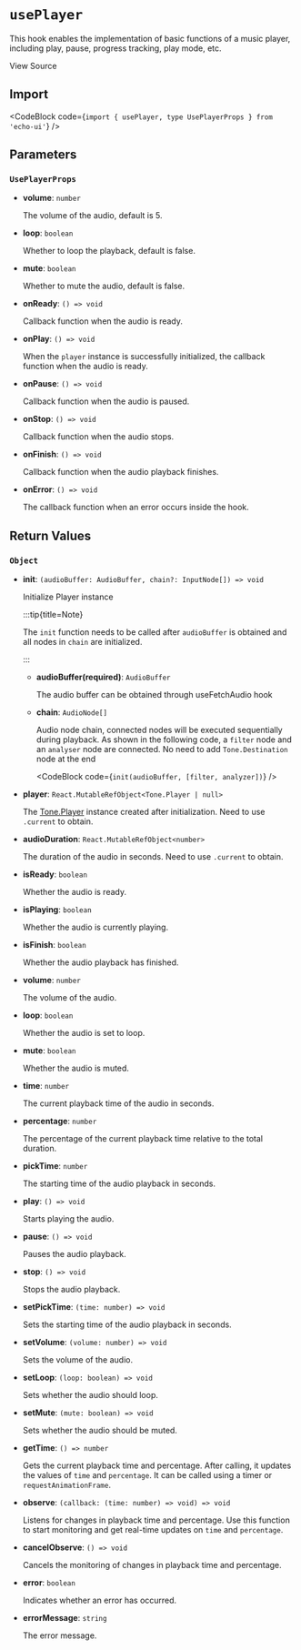 
# `usePlayer`

This hook enables the implementation of basic functions of a music player, including play, pause, progress tracking, play mode, etc.

<Link
  href="https://github.com/codeacme17/echo-ui/blob/main/packages/hooks/usePlayer.ts"
  target="_blank"
  size="sm"
  className="flex items-center"
>
  <Github className="w-4 h-4" />
  <span className="ml-2">View Source</span>
</Link>

## Import

<CodeBlock code={`import { usePlayer, type UsePlayerProps } from 'echo-ui'`} />

## Parameters

### `UsePlayerProps`

- **volume**: `number`

  The volume of the audio, default is 5.

- **loop**: `boolean`

  Whether to loop the playback, default is false.

- **mute**: `boolean`

  Whether to mute the audio, default is false.

- **onReady**: `() => void`

  Callback function when the audio is ready.

- **onPlay**: `() => void`

  When the `player` instance is successfully initialized, the callback function when the audio is ready.

- **onPause**: `() => void`

  Callback function when the audio is paused.

- **onStop**: `() => void`

  Callback function when the audio stops.

- **onFinish**: `() => void`

  Callback function when the audio playback finishes.

- **onError**: `() => void`

  The callback function when an error occurs inside the hook.

## Return Values

### `Object`

- **init**: `(audioBuffer: AudioBuffer, chain?: InputNode[]) => void`

  Initialize Player instance

  :::tip{title=Note}

  The `init` function needs to be called after `audioBuffer` is obtained and all nodes in `chain` are initialized.

  :::

  - **audioBuffer(required)**: `AudioBuffer`

    The audio buffer can be obtained through <Link href='/zh/hook/useFetchAudio'>useFetchAudio</Link> hook

  - **chain**: `AudioNode[]`

    Audio node chain, connected nodes will be executed sequentially during playback. As shown in the following code, a `filter` node and an `analyser` node are connected. No need to add `Tone.Destination` node at the end

    <CodeBlock code={`init(audioBuffer, [filter, analyzer])`} />

- **player**: `React.MutableRefObject<Tone.Player | null>`

  The [Tone.Player](https://tonejs.github.io/docs/14.7.77/Player) instance created after initialization. Need to use `.current` to obtain.

- **audioDuration**: `React.MutableRefObject<number>`

  The duration of the audio in seconds. Need to use `.current` to obtain.

- **isReady**: `boolean`

  Whether the audio is ready.

- **isPlaying**: `boolean`

  Whether the audio is currently playing.

- **isFinish**: `boolean`

  Whether the audio playback has finished.

- **volume**: `number`

  The volume of the audio.

- **loop**: `boolean`

  Whether the audio is set to loop.

- **mute**: `boolean`

  Whether the audio is muted.

- **time**: `number`

  The current playback time of the audio in seconds.

- **percentage**: `number`

  The percentage of the current playback time relative to the total duration.

- **pickTime**: `number`

  The starting time of the audio playback in seconds.

- **play**: `() => void`

  Starts playing the audio.

- **pause**: `() => void`

  Pauses the audio playback.

- **stop**: `() => void`

  Stops the audio playback.

- **setPickTime**: `(time: number) => void`

  Sets the starting time of the audio playback in seconds.

- **setVolume**: `(volume: number) => void`

  Sets the volume of the audio.

- **setLoop**: `(loop: boolean) => void`

  Sets whether the audio should loop.

- **setMute**: `(mute: boolean) => void`

  Sets whether the audio should be muted.

- **getTime**: `() => number`

  Gets the current playback time and percentage. After calling, it updates the values of `time` and `percentage`. It can be called using a timer or `requestAnimationFrame`.

- **observe**: `(callback: (time: number) => void) => void`

  Listens for changes in playback time and percentage. Use this function to start monitoring and get real-time updates on `time` and `percentage`.

- **cancelObserve**: `() => void`

  Cancels the monitoring of changes in playback time and percentage.

- **error**: `boolean`

  Indicates whether an error has occurred.

- **errorMessage**: `string`

  The error message.
